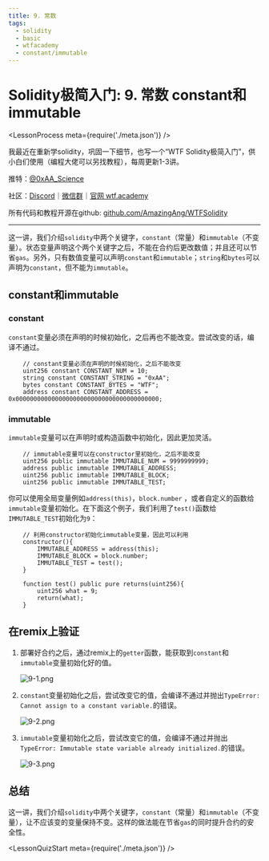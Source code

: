 ```yaml
---
title: 9. 常数
tags:
  - solidity
  - basic
  - wtfacademy
  - constant/immutable
---
```


# Solidity极简入门: 9. 常数 constant和immutable

<LessonProcess meta={require('./meta.json')} />

我最近在重新学solidity，巩固一下细节，也写一个“WTF Solidity极简入门”，供小白们使用（编程大佬可以另找教程），每周更新1-3讲。

推特：[@0xAA_Science](https://twitter.com/0xAA_Science)

社区：[Discord](https://discord.wtf.academy)｜[微信群](https://docs.google.com/forms/d/e/1FAIpQLSe4KGT8Sh6sJ7hedQRuIYirOoZK_85miz3dw7vA1-YjodgJ-A/viewform?usp=sf_link)｜[官网 wtf.academy](https://wtf.academy)

所有代码和教程开源在github: [github.com/AmazingAng/WTFSolidity](https://github.com/AmazingAng/WTFSolidity)

-----
这一讲，我们介绍`solidity`中两个关键字，`constant`（常量）和`immutable`（不变量）。状态变量声明这个两个关键字之后，不能在合约后更改数值；并且还可以节省`gas`。另外，只有数值变量可以声明`constant`和`immutable`；`string`和`bytes`可以声明为`constant`，但不能为`immutable`。

## constant和immutable
### constant
`constant`变量必须在声明的时候初始化，之后再也不能改变。尝试改变的话，编译不通过。
``` solidity
    // constant变量必须在声明的时候初始化，之后不能改变
    uint256 constant CONSTANT_NUM = 10;
    string constant CONSTANT_STRING = "0xAA";
    bytes constant CONSTANT_BYTES = "WTF";
    address constant CONSTANT_ADDRESS = 0x0000000000000000000000000000000000000000;
```
### immutable
`immutable`变量可以在声明时或构造函数中初始化，因此更加灵活。
``` solidity
    // immutable变量可以在constructor里初始化，之后不能改变
    uint256 public immutable IMMUTABLE_NUM = 9999999999;
    address public immutable IMMUTABLE_ADDRESS;
    uint256 public immutable IMMUTABLE_BLOCK;
    uint256 public immutable IMMUTABLE_TEST;
```
你可以使用全局变量例如`address(this)`，`block.number` ，或者自定义的函数给`immutable`变量初始化。在下面这个例子，我们利用了`test()`函数给`IMMUTABLE_TEST`初始化为`9`：
``` solidity
    // 利用constructor初始化immutable变量，因此可以利用
    constructor(){
        IMMUTABLE_ADDRESS = address(this);
        IMMUTABLE_BLOCK = block.number;
        IMMUTABLE_TEST = test();
    }

    function test() public pure returns(uint256){
        uint256 what = 9;
        return(what);
    }
```

## 在remix上验证
1. 部署好合约之后，通过remix上的`getter`函数，能获取到`constant`和`immutable`变量初始化好的值。

   ![9-1.png](./img/9-1.png)   
   
2. `constant`变量初始化之后，尝试改变它的值，会编译不通过并抛出`TypeError: Cannot assign to a constant variable.`的错误。


   ![9-2.png](./img/9-2.png)   
   
3. `immutable`变量初始化之后，尝试改变它的值，会编译不通过并抛出`TypeError: Immutable state variable already initialized.`的错误。

   ![9-3.png](./img/9-3.png)

## 总结
这一讲，我们介绍`solidity`中两个关键字，`constant`（常量）和`immutable`（不变量），让不应该变的变量保持不变。这样的做法能在节省`gas`的同时提升合约的安全性。

<LessonQuizStart meta={require('./meta.json')} />
